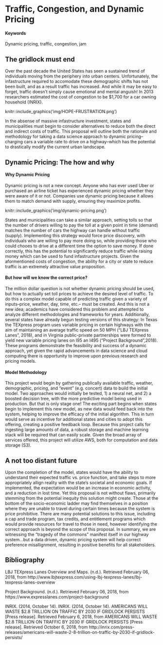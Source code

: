 # Traffic, Congestion, and Dynamic Pricing {#pricing-traffic}

#### Keywords {-}

Dynamic pricing, traffic, congestion, jam

## The gridlock must end
<!--Check your comments, these headings should have been changed.-->
Over the past decade the United States has seen a sustained trend of individuals moving from the periphery into urban centers.  Unfortunately, the infastructure required to accomodate these demographic shifts has not been built, and as a result traffic has increased.  And while it may be easy to forget, traffic doesn't simply cause emotional and mental anguish!  In 2013 researchers estimated the cost of congestion to be $1,700 for a car owning household (INRIX).  

knitr::include_graphics('img/HOPE-FRUSTRATION.png')

In the absense of massive infastructure investment, states and municipalities must begin to consider alternatives to reduce both the direct and indirect costs of traffic.  This proposal will outline both the rationale and methodology for taking a data science approach to dynamic pricing--charging cars a variable rate to drive on a highway--which has the potential to drastically modify the current urban landscape.

## Dynamic Pricing: The how and why

#### Why Dynamic Pricing
Dynamic pricing is not a new concept.  Anyone who has ever used Uber or purchased an airline ticket has experienced dynamic pricing whether they were aware of it or not.  Companies use dynamic pricing because it allows them to match demand with supply, ensuring they maximize profits.  

knitr::include_graphics('img/dynamic-pricing.png')

States and municipalities can take a similar approach, setting tolls so that the number of drivers willing to pay the toll at a given point in time (demand) matches the number of cars the highway can handle without traffic (supply).  Implementing this strategy would force price discovery, with individuals who are willing to pay more doing so, while providing those who could chooes to drive at a different time the option to save money.  If done correctly, this has the potential to significantly reduce traffic while raising money which can be used to fund infastructure projects.  Given the aformentioned costs of congestion, the ability for a city or state to reduce traffic is an extremely attractive value proposition.

#### But how will we know the correct price?

The million dollar question is not whether dynamic pricing should be used, but how to actually set toll prices to achieve the desired level of traffic.  To do this a complex model capable of predicting traffic given a variety of inputs--price, weather, day, time, etc.-- must be created.  And this is not a new idea; academics have considered this problem and attempted to analyze different methodologies and frameworks for years.  Additionally, several states have already begun testing versions of this strategy: In Texas the TEXpress program uses variable pricing in certain highways with the aim of maintaining an average traffic speed on 50 MPH ("LBJ TEXpress Lanes", 2018), and in Virginia public-private partnerships were formed to yield new variable pricing lanes on I95 an I495 ("Project Background",2018).  These programs demonstrate the feasibility and success of a dynamic approach, yet given the rapid advancements in data science and cloud computing there is opportunity to improve upon previous research and pricing models.  

#### Model Methodology

This project would begin by gathering publically available traffic, weather, demographic, pricing, and "event" (e.g. concert) data to build the initial model.  Two approaches would initially be tested, 1) a neural net, and 2) a boosted decision tree, with the more predictive model being used in production.  But that is only stage one!  The exciting part begins when states begin to implement this new model, as new data would feed back into the system, helping to improve the efficacy of the initial algorithm.  This in turn would serve as incentive for additional states and cities to adopt this offering, creating a positive feedback loop.  Because this project calls for ingesting large amounts of data, a robust storage and machine learning stack will be required that can easily scale.  Given the broad array of services offered, this project will utilize AWS, both for computation and data storage (S3).


## A not too distant future

Upon the completion of the model, states would have the ability to understand their expected  traffic vs. price function, and take steps to more appropriately allign reality with the state's societal and economic goals.  If implemented, the expectation would be an increase in economic activity, and a reduction in lost time.  Yet this proposal is not without flaws, primarily stemming from the potential inequity this solution might create.  Those at the bottom of the socio-economic ladder may find themselves in a position where they are unable to travel during certain times because the system is price prohibitive.  There are many potential solutions to this issue, including a cap and trade program, tax credits, and entitlement programs which would provide resources for travel to those in need, however identifying the correct approach is beyond the scope of this proposal.   In summary, we are witnessing the "tragedy of the commons" manifest itself in our highway system...but a data driven, dynamic pricing system will help correct preference misallignment, resulting in positive benefits for all stakeholders.

## Bibliography

LBJ TEXpress Lanes Overview and Maps. (n.d.). Retrieved February 06, 2018, from http://www.lbjtexpress.com/using-lbj-texpress-lanes/lbj-texpress-lanes-overview

Project Background. (n.d.). Retrieved February 06, 2018, from https://www.expresslanes.com/project-background

INRIX. (2014, October 14). INRIX. (2014, October 14). AMERICANS WILL WASTE $2.8 TRILLION ON TRAFFIC BY 2030 IF GRIDLOCK PERSISTS [Press release]. Retrieved February 6, 2018, from AMERICANS WILL WASTE $2.8 TRILLION ON TRAFFIC BY 2030 IF GRIDLOCK PERSISTS [Press release]. Retrieved October 6, 2018, from http://inrix.com/press-releases/americans-will-waste-2-8-trillion-on-traffic-by-2030-if-gridlock-persists/

